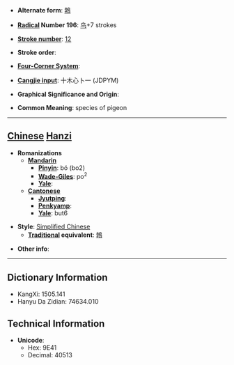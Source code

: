 * '''Alternate form''': [[鵓]]

* '''[[Wiktionary:Chinese radical index| Radical]] Number 196''': [[Wiktionary:Chinese radical index 鸟|鸟]]+7 strokes

* '''[[Wiktionary:Chinese total strokes index|Stroke number]]''': [[Wiktionary:Chinese total strokes index 12|12]]

* '''Stroke order''': 

* '''[[Wiktionary:Chinese four corner index|Four-Corner System]]''': 

* '''[[Wiktionary:Chinese Cangjie index|Cangjie input]]''': 十木心卜一 (JDPYM)

* '''Graphical Significance and Origin''': 

* '''Common Meaning''': species of pigeon

----

== [[Chinese]] [[Hanzi]] ==

* '''Romanizations'''
** '''[[Mandarin]]'''
*** '''[[Pinyin]]''': bó (bo2)
*** '''[[Wade-Giles]]''': po<sup>2</sup>
*** '''[[Yale]]''': 
** '''[[Cantonese]]'''
*** '''[[Jyutping]]''':
*** '''[[Penkyamp]]''': 
*** '''[[Yale]]''': but6

* '''Style''': [[Simplified Chinese]] 
** '''[[Traditional Chinese|Traditional]] equivalent''': [[鵓]]

* '''Other info''': 

----

== Dictionary Information ==

* KangXi: 1505.141
* Hanyu Da Zidian: 74634.010

== Technical Information ==

* '''Unicode''':
** Hex: 9E41
** Decimal: 40513